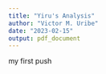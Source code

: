 ```yaml
---
title: "Yiru's Analysis"
author: "Victor M. Uribe"
date: "2023-02-15"
output: pdf_document
---
```

my first push